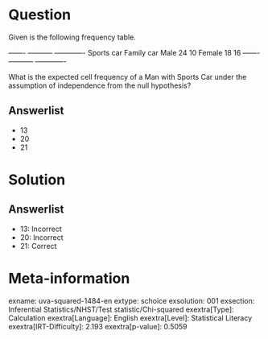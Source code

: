 Question
========

Given is the following frequency table.

  ------- ----------- ------------- Sports car Family car Male 24 10 Female 18 16 ------- ----------- -------------

What is the expected cell frequency of a Man with Sports Car under the assumption of independence from the null hypothesis?

Answerlist
----------

* 13
* 20
* 21

Solution
========

Answerlist
----------

* 13: Incorrect
* 20: Incorrect
* 21: Correct

Meta-information
================
exname: uva-squared-1484-en
extype: schoice
exsolution: 001
exsection: Inferential Statistics/NHST/Test statistic/Chi-squared
exextra[Type]: Calculation
exextra[Language]: English
exextra[Level]: Statistical Literacy
exextra[IRT-Difficulty]: 2.193
exextra[p-value]: 0.5059
